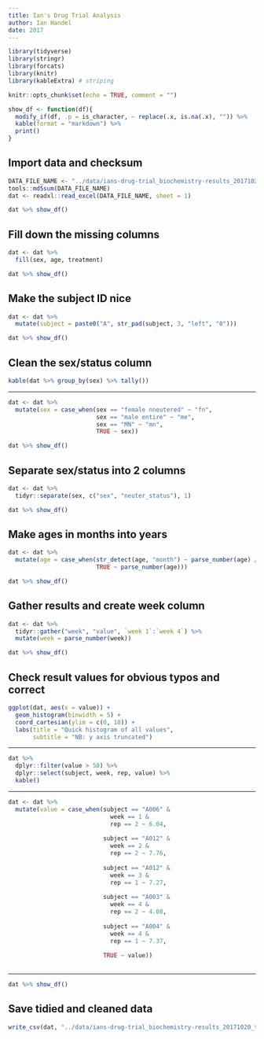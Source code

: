 ```yaml
---
title: Ian's Drug Trial Analysis
author: Ian Handel
date: 2017
---
```


```r
library(tidyverse)
library(stringr)
library(forcats)
library(knitr)
library(kableExtra) # striping

knitr::opts_chunk$set(echo = TRUE, comment = "")

show_df <- function(df){
  modify_if(df, .p = is_character, ~ replace(.x, is.na(.x), "")) %>%
  kable(format = "markdown") %>% 
  print()
}
```

## Import data and checksum

```r
DATA_FILE_NAME <- "../data/ians-drug-trial_biochemistry-results_20171020.xlsx"
tools::md5sum(DATA_FILE_NAME)
dat <- readxl::read_excel(DATA_FILE_NAME, sheet = 1)
```
  
  
```r
dat %>% show_df()
```
## Fill down the missing columns

```r
dat <- dat %>% 
  fill(sex, age, treatment)
```
```r
dat %>% show_df()
```
## Make the subject ID nice

```r
dat <- dat %>% 
  mutate(subject = paste0("A", str_pad(subject, 3, "left", "0")))
```

```r
dat %>% show_df()
```
## Clean the sex/status column

```r
kable(dat %>% group_by(sex) %>% tally())
```

---

```r
dat <- dat %>%
  mutate(sex = case_when(sex == "female nneutered" ~ "fn",
                         sex == "male entire" ~ "me",
                         sex == "MN" ~ "mn",
                         TRUE ~ sex))
```

```r
dat %>% show_df()
```

## Separate sex/status into 2 columns

```r
dat <- dat %>% 
  tidyr::separate(sex, c("sex", "neuter_status"), 1)
```

```r
dat %>% show_df()
```

## Make ages in months into years

```r
dat <- dat %>%
  mutate(age = case_when(str_detect(age, "month") ~ parse_number(age) / 12,
                         TRUE ~ parse_number(age)))
```

```r
dat %>% show_df()
```
## Gather results and create week column

```r
dat <- dat %>%
  tidyr::gather("week", "value", `week 1`:`week 4`) %>% 
  mutate(week = parse_number(week))
```

```r
dat %>% show_df()
```

## Check result values for obvious typos and correct

```r
ggplot(dat, aes(x = value)) +
  geom_histogram(binwidth = 5) +
  coord_cartesian(ylim = c(0, 10)) + 
  labs(title = "Quick histogram of all values",
       subtitle = "NB: y axis truncated")
```

---

```r
dat %>% 
  dplyr::filter(value > 50) %>% 
  dplyr::select(subject, week, rep, value) %>% 
  kable()
```
---

```r

dat <- dat %>%
  mutate(value = case_when(subject == "A006" &
                             week == 1 &
                             rep == 2 ~ 6.04,
                           
                           subject == "A012" &
                             week == 2 &
                             rep == 2 ~ 7.76,
                           
                           subject == "A012" &
                             week == 3 &
                             rep == 1 ~ 7.27,
                           
                           subject == "A003" &
                             week == 4 &
                             rep == 2 ~ 4.08,
                           
                           subject == "A004" &
                             week == 4 &
                             rep == 1 ~ 7.37,
                           
                           TRUE ~ value))
  
```
---

```r
dat %>% show_df()
```

## Save tidied and cleaned data

```r
write_csv(dat, "../data/ians-drug-trial_biochemistry-results_20171020_tidied.csv")
```

